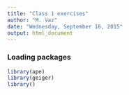 ```yaml
---
title: "Class 1 exercises"
author: "M. Vaz"
date: "Wednesday, September 16, 2015"
output: html_document
---
```

### Loading packages

```r
library(ape)
library(geiger)
library()
```


```r
```


```r
```


```r
```


```r
```


